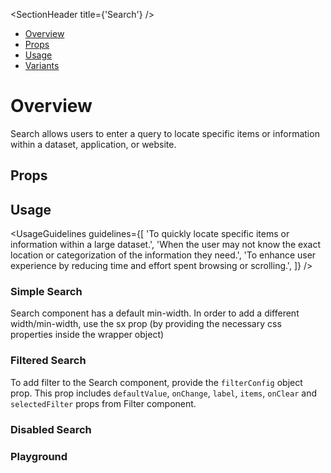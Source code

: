 
<Meta of={SearchStories} />

<SectionHeader title={'Search'} />

- [Overview](#overview)
- [Props](#props)
- [Usage](#usage)
- [Variants](#variants)

# Overview

Search allows users to enter a query to locate specific items or information within a dataset, application, or website.

## Props

<ArgTypes of={Search} />

## Usage

<UsageGuidelines
  guidelines={[
    'To quickly locate specific items or information within a large dataset.',
    'When the user may not know the exact location or categorization of the information they need.',
    'To enhance user experience by reducing time and effort spent browsing or scrolling.',
  ]}
/>

<SubsectionHeader title="Variants" />

### Simple Search

<Tip>
  Search component has a default min-width. In order to add a different
  width/min-width, use the sx prop (by providing the necessary css properties inside the wrapper object)
</Tip>

<Canvas of={SearchStories.SimpleSearch} />

### Filtered Search

To add filter to the Search component, provide the `filterConfig` object prop. This prop includes `defaultValue`, `onChange`, `label`, `items`, `onClear` and `selectedFilter` props from Filter component.

<Canvas of={SearchStories.FilteredSearch} />

### Disabled Search

<Canvas of={SearchStories.DisabledSearch} />

### Playground

<Canvas of={SearchStories.Playground} />
